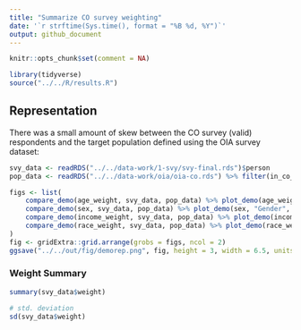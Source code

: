 ---
title: "Summarize CO survey weighting"
date: '`r strftime(Sys.time(), format = "%B %d, %Y")`'
output: github_document
---

```{r setup, message=FALSE, include = FALSE}
knitr::opts_chunk$set(comment = NA)
```

```{r, message = FALSE}
library(tidyverse)
source("../../R/results.R")
```

## Representation

There was a small amount of skew between the CO survey (valid) respondents and the target population defined using the OIA survey dataset:

```{r}
svy_data <- readRDS("../../data-work/1-svy/svy-final.rds")$person
pop_data <- readRDS("../../data-work/oia/oia-co.rds") %>% filter(in_co_pop)

figs <- list(
    compare_demo(age_weight, svy_data, pop_data) %>% plot_demo(age_weight, "Age"),
    compare_demo(sex, svy_data, pop_data) %>% plot_demo(sex, "Gender", hide_legend = FALSE),
    compare_demo(income_weight, svy_data, pop_data) %>% plot_demo(income_weight, "Income", angle_x_labs = 30),
    compare_demo(race_weight, svy_data, pop_data) %>% plot_demo(race_weight, "Race")
)
fig <- gridExtra::grid.arrange(grobs = figs, ncol = 2)
ggsave("../../out/fig/demorep.png", fig, height = 3, width = 6.5, units = "in")
```

### Weight Summary

```{r}
summary(svy_data$weight)

# std. deviation
sd(svy_data$weight)
```

